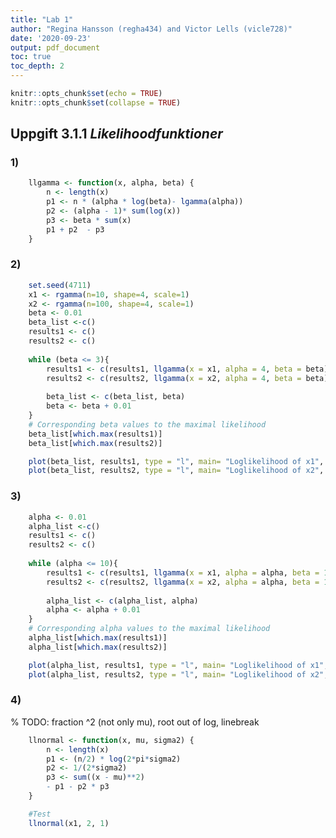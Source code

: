 ```yaml
---
title: "Lab 1"
author: "Regina Hansson (regha434) and Victor Lells (vicle728)"
date: '2020-09-23'
output: pdf_document
toc: true
toc_depth: 2
---
```


<!-- {r, echo=FALSE, fig.show="hold", out.width="50%"} -->

```r
knitr::opts_chunk$set(echo = TRUE)
knitr::opts_chunk$set(collapse = TRUE)
```

\newpage

## Uppgift 3.1.1 *Likelihoodfunktioner*

### 1)

``` r
    llgamma <- function(x, alpha, beta) {
        n <- length(x)
        p1 <- n * (alpha * log(beta)- lgamma(alpha))
        p2 <- (alpha - 1)* sum(log(x))
        p3 <- beta * sum(x)
        p1 + p2  - p3
    } 
```

### 2)
``` r
    set.seed(4711)
    x1 <- rgamma(n=10, shape=4, scale=1)
    x2 <- rgamma(n=100, shape=4, scale=1)
    beta <- 0.01
    beta_list <-c()
    results1 <- c()
    results2 <- c()
    
    while (beta <= 3){
        results1 <- c(results1, llgamma(x = x1, alpha = 4, beta = beta))
        results2 <- c(results2, llgamma(x = x2, alpha = 4, beta = beta))
        
        beta_list <- c(beta_list, beta)
        beta <- beta + 0.01
    }
    # Corresponding beta values to the maximal likelihood 
    beta_list[which.max(results1)]
    beta_list[which.max(results2)]
```
    
```r
    plot(beta_list, results1, type = "l", main= "Loglikelihood of x1", xlab = "Beta", ylab="log-likelihood")
    plot(beta_list, results2, type = "l", main= "Loglikelihood of x2", xlab = "Beta", ylab="log-likelihood")
```

\newpage

### 3)
``` r
    alpha <- 0.01
    alpha_list <-c()
    results1 <- c()
    results2 <- c()
    
    while (alpha <= 10){
        results1 <- c(results1, llgamma(x = x1, alpha = alpha, beta = 1))
        results2 <- c(results2, llgamma(x = x2, alpha = alpha, beta = 1))
        
        alpha_list <- c(alpha_list, alpha)
        alpha <- alpha + 0.01
    }
    # Corresponding alpha values to the maximal likelihood 
    alpha_list[which.max(results1)]
    alpha_list[which.max(results2)]
```
    
```r
    plot(alpha_list, results1, type = "l", main= "Loglikelihood of x1", xlab = "Alpha", ylab="log-likelihood")
    plot(alpha_list, results2, type = "l", main= "Loglikelihood of x2", xlab = "Alpha", ylab="log-likelihood")
```

### 4)
% TODO: fraction ^2 (not only mu), root out of log, linebreak

\begin{equation} 
    \ln{L(\mu, \sigma^2)} = ln(\prod_{i=1}^{n} \frac{1}{\sigma*\sqrt{2\pi}} * e^{- 1/2 * \frac{x_i-\mu}{\sigma}^2})
	= n * \ln(\frac{1}{\sigma*\sqrt{2\pi}}) + \sum_{i=1}^{n} - 1/2 * \frac{x_i-\mu}{\sigma}^2 * ln{e}
	= -n * \ln(\sigma*\sqrt{2\pi}) - \frac{1}{2\sigma^2} * \sum_{i=1}^{n} (x_i-\mu)^2
\end{equation}

``` r
    llnormal <- function(x, mu, sigma2) {
        n <- length(x)
        p1 <- (n/2) * log(2*pi*sigma2) 
        p2 <- 1/(2*sigma2)
        p3 <- sum((x - mu)**2)
        - p1 - p2 * p3
    } 

	#Test
	llnormal(x1, 2, 1)
```


